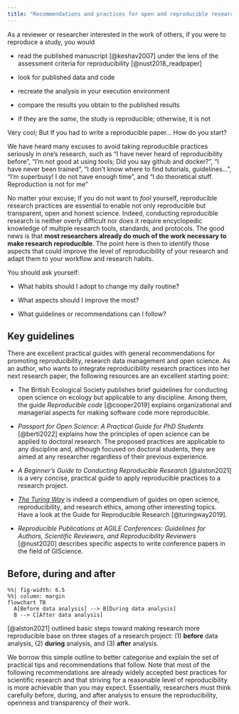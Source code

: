 ```yaml
---
title: "Recommendations and practices for open and reproducible research"
---
```


As a reviewer or researcher interested in the work of others, if you were to reproduce a study, you would

-   read the published manuscript [@keshav2007] under the lens of the assessment criteria for reproducibility [@nust2018_readpaper]

-   look for published data and code 

-   recreate the analysis in your execution environment

-   compare the results you obtain to the published results

-   if they are the *same*, the study is reproducible; otherwise, it is not


Very cool; But If you had to write a reproducible paper... How do you start?

We have heard many excuses to avoid taking reproducible practices seriously in one's research, such as "I have never heard of reproducibility before", "I'm not good at using tools; Did you say github and docker?", "I have never been trained", "I don't know where to find tutorials, guidelines...", "I'm superbusy! I do not have enough time", and "I do theoretical stuff. Reproduction is not for me"

No matter your excuse; If you do not want to *fool* yourself, reproducible research practices are essential to enable not only reproducible but transparent, open and honest science. Indeed, conducting reproducible research is neither overly difficult nor does it require encyclopedic knowledge of multiple research tools, standards, and protocols. The good news is that **most researchers already do much of the work necessary to make research reproducible**. The point here is then to identify those aspects that could improve the level of reproducibility of your research and adapt them to your workflow and research habits.

You should ask yourself:

-   What habits should I adopt to change my daily routine?

-   What aspects should I improve the most?

-   What guidelines or recommendations can I follow?


## Key guidelines

There are excellent practical guides with general recommendations for promoting reproducibility, research data management and open science. As an author, who wants to integrate reproducibility research practices into her next research paper, the following resources are an excellent starting point: 

-   The British Ecological Society publishes brief guidelines for conducting open science on ecology but applicable to any discipline. Among them, the guide *Reproducible code* [@cooper2019] explains organizational and managerial aspects for making software code more reproducible.

-   *Passport for Open Science: A Practical Guide for PhD Students* [@berti2022] explains how the principles of open science can be applied to doctoral research. The proposed practices are applicable to any discipline and, although focused on doctoral students, they are aimed at any researcher regardless of their previous experience.

-   *A Beginner’s Guide to Conducting Reproducible Research* [@alston2021] is a very concise, practical guide to apply reproducible practices to a research project.

-   [*The Turing Way*](https://the-turing-way.netlify.app/index.html#) is indeed a compendium of guides on open science, reproducibility, and research ethics, among other interesting topics. Have a look at the Guide for Reproducible Research [@turingway2019].

-   *Reproducible Publications at AGILE Conferences: Guidelines for Authors, Scientific Reviewers, and Reproducibility Reviewers* [@nust2020] describes specific aspects to write conference papers in the field of GIScience.


## Before, during and after


```mermaid
%%| fig-width: 6.5
%%| column: margin
flowchart TB
  A[Before data analysis] --> B[During data analysis]
  B --> C[After data analysis]
```

[@alston2021] outlined basic steps toward making research more reproducible base on three stages of a research project: (1) **before** data analysis, (2) **during** analysis, and (3) **after** analysis. 


We borrow this simple outline to better categorise and explain the set of practical tips and recommendations that follow. Note that most of the following recommendations are already widely accepted best practices for scientific research and that striving for a reasonable level of reproducibility is more achievable than you may expect. Essentially, researchers must think carefully before, during, and after analysis to ensure the reproducibility, openness and transparency of their work.
